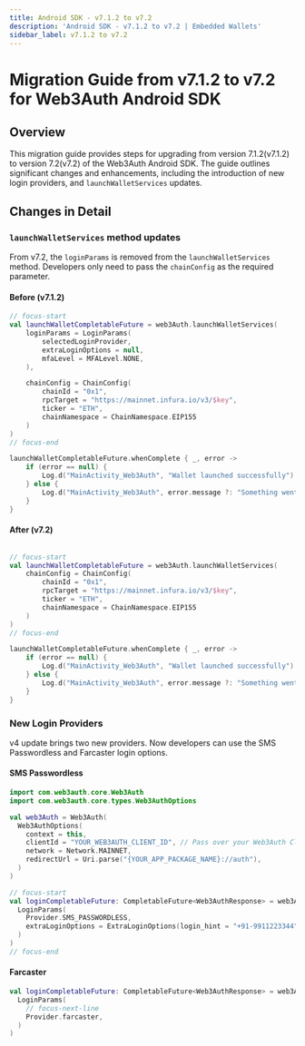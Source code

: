```yaml
---
title: Android SDK - v7.1.2 to v7.2
description: 'Android SDK - v7.1.2 to v7.2 | Embedded Wallets'
sidebar_label: v7.1.2 to v7.2
---
```



# Migration Guide from v7.1.2 to v7.2 for Web3Auth Android SDK

## Overview

This migration guide provides steps for upgrading from version 7.1.2(v7.1.2) to version 7.2(v7.2) of the Web3Auth Android SDK. The guide outlines significant changes and enhancements, including the introduction of new login providers, and `launchWalletServices` updates.

## Changes in Detail

### `launchWalletServices` method updates

From v7.2, the `loginParams` is removed from the `launchWalletServices` method. Developers only need to pass the `chainConfig` as the required parameter.

#### Before (v7.1.2)

```kotlin title="Usage"
// focus-start
val launchWalletCompletableFuture = web3Auth.launchWalletServices(
    loginParams = LoginParams(
        selectedLoginProvider,
        extraLoginOptions = null,
        mfaLevel = MFALevel.NONE,
    ),

    chainConfig = ChainConfig(
        chainId = "0x1",
        rpcTarget = "https://mainnet.infura.io/v3/$key",
        ticker = "ETH",
        chainNamespace = ChainNamespace.EIP155
    )
)
// focus-end

launchWalletCompletableFuture.whenComplete { _, error ->
    if (error == null) {
        Log.d("MainActivity_Web3Auth", "Wallet launched successfully")
    } else {
        Log.d("MainActivity_Web3Auth", error.message ?: "Something went wrong")
    }
}
```

#### After (v7.2)

```kotlin title="Usage"

// focus-start
val launchWalletCompletableFuture = web3Auth.launchWalletServices(
    chainConfig = ChainConfig(
        chainId = "0x1",
        rpcTarget = "https://mainnet.infura.io/v3/$key",
        ticker = "ETH",
        chainNamespace = ChainNamespace.EIP155
    )
)
// focus-end

launchWalletCompletableFuture.whenComplete { _, error ->
    if (error == null) {
        Log.d("MainActivity_Web3Auth", "Wallet launched successfully")
    } else {
        Log.d("MainActivity_Web3Auth", error.message ?: "Something went wrong")
    }
}
```

### New Login Providers

v4 update brings two new providers. Now developers can use the SMS Passwordless and Farcaster login options.

#### SMS Passwordless

```kotlin
import com.web3auth.core.Web3Auth
import com.web3auth.core.types.Web3AuthOptions

val web3Auth = Web3Auth(
  Web3AuthOptions(
    context = this,
    clientId = "YOUR_WEB3AUTH_CLIENT_ID", // Pass over your Web3Auth Client ID from Developer Dashboard
    network = Network.MAINNET,
    redirectUrl = Uri.parse("{YOUR_APP_PACKAGE_NAME}://auth"),
  )
)

// focus-start
val loginCompletableFuture: CompletableFuture<Web3AuthResponse> = web3Auth.login(
  LoginParams(
    Provider.SMS_PASSWORDLESS,
    extraLoginOptions = ExtraLoginOptions(login_hint = "+91-9911223344")
  )
)
// focus-end

```

#### Farcaster

```kotlin title="Usage"
val loginCompletableFuture: CompletableFuture<Web3AuthResponse> = web3Auth.login(
  LoginParams(
    // focus-next-line
    Provider.farcaster,
  )
)
```
